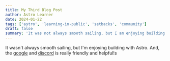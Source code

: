```yaml
---
title: My Third Blog Post
author: Astro Learner
date: 2024-01-22
tags: ['astro', 'learning-in-public', 'setbacks', 'community']
draft: false
summary: 'It was not always smooth sailing, but I am enjoying building with Astro. And, the google and discord is really friendly and helpful!s'
---
```


It wasn't always smooth sailing, but I'm enjoying building with Astro. And, the [google](http://www.google.com) and [discord](https://astro.build/chat) is really friendly and helpful!s
